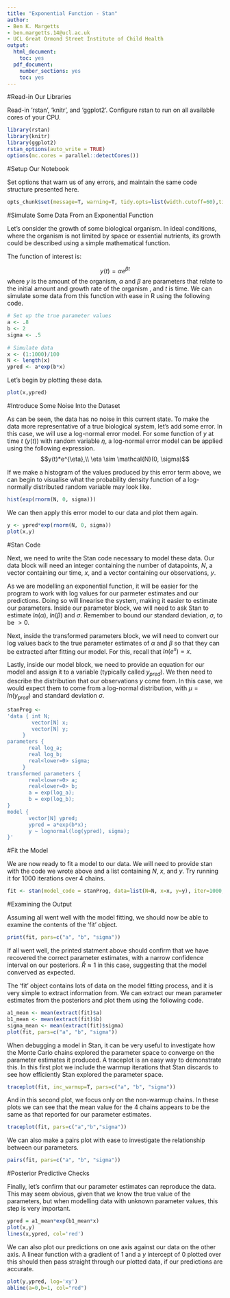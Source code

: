 ```yaml
---
title: "Exponential Function - Stan"
author:
- Ben K. Margetts
- ben.margetts.14@ucl.ac.uk
- UCL Great Ormond Street Institute of Child Health
output:
  html_document:
    toc: yes
  pdf_document:
    number_sections: yes
    toc: yes
---
```


#Read-in Our Libraries

Read-in 'rstan', 'knitr', and 'ggplot2'. Configure rstan to run on all available cores of your CPU.
```r
library(rstan)
library(knitr)
library(ggplot2)
rstan_options(auto_write = TRUE)
options(mc.cores = parallel::detectCores())
```


#Setup Our Notebook

Set options that warn us of any errors, and maintain the same code structure presented here.

```r
opts_chunk$set(message=T, warning=T, tidy.opts=list(width.cutoff=60),tidy=F)
```



#Simulate Some Data From an Exponential Function

Let's consider the growth of some biological organism. In ideal conditions, where the organism is not limited by space or essential nutrients, its growth could be described using a simple mathematical function.

The function of interest is:

$$y(t) = \alpha e^{\beta t} $$
where $y$ is the amount of the organism, $\alpha$ and $\beta$ are parameters that relate to the initial amount and growth rate of the organism , and $t$ is time. We can simulate some data from this function with ease in R using the following code.


```r
# Set up the true parameter values
a <- .8
b <- 2
sigma <- .5
     
# Simulate data
x <- (1:1000)/100
N <- length(x)
ypred <- a*exp(b*x)
```

Let's begin by plotting these data.  

```r
plot(x,ypred)
```

#Introduce Some Noise Into the Dataset

As can be seen, the data has no noise in this current state. To make the data more representative of a true biological system, let's add some error. In this case, we will use a log-normal error model. For some function of $y$ at time $t$ ($y(t)$) with random variable $\eta$, a log-normal error model can be applied using the following expression. $$y(t)*e^{\eta},\\
\eta \sim \mathcal{N}(0, \sigma)$$

If we make a histogram of the values produced by this error term above, we can begin to visualise what the probability density function of a log-normally distributed random variable may look like.

```r
hist(exp(rnorm(N, 0, sigma)))
```


We can then apply this error model to our data and plot them again.

```r
y <- ypred*exp(rnorm(N, 0, sigma))
plot(x,y)
```


#Stan Code

Next, we need to write the Stan code necessary to model these data. Our data block will need an integer containing the number of datapoints, $N$, a vector containing our time, $x$, and a vector containing our observations, $y$.

As we are modelling an exponential function, it will be easier for the program to work with log values for our parmeter estimates and our predictions. Doing so will linearise the system, making it easier to estimate our parameters. Inside our parameter block, we will need to ask Stan to estimate $ln(\alpha)$, $ln(\beta)$ and $\sigma$. Remember to bound our standard deviation, $\sigma$, to be $\gt 0$.

Next, inside the transformed parameters block, we will need to convert our log values back to the true parameter estimates of $\alpha$ and $\beta$ so that they can be extracted after fitting our model. For this, recall that $ln(e^{x}) = x$.

Lastly, inside our model block, we need to provide an equation for our model and assign it to a variable (typically called $y_{pred}$). We then need to describe the distribution that our observations $y$ come from. In this case, we would expect them to come from a log-normal distribution, with $\mu = ln(y_{pred})$ and standard deviation $\sigma$.

```r
stanProg <- 
'data { int N;
        vector[N] x;
        vector[N] y;
     }
parameters {
       real log_a;
       real log_b;
       real<lower=0> sigma;
     }
transformed parameters {
       real<lower=0> a;
       real<lower=0> b;
       a = exp(log_a);
       b = exp(log_b);
}
model {
       vector[N] ypred;
       ypred = a*exp(b*x);
       y ~ lognormal(log(ypred), sigma);
}'
```

#Fit the Model

We are now ready to fit a model to our data. We will need to provide stan with the code we wrote above and a list containing $N$, $x$, and $y$. Try running it for 1000 iterations over 4 chains. 

```r
fit <- stan(model_code = stanProg, data=list(N=N, x=x, y=y), iter=1000, chains=4)
```

#Examining the Output

Assuming all went well with the model fitting, we should now be able to examine the contents of the 'fit' object.

```r
print(fit, pars=c("a", "b", "sigma"))
```

If all went well, the printed statment above should confirm that we have recovered the correct parameter estimates, with a narrow confidence interval on our posteriors. $\hat{R} \approx 1$ in this case, suggesting that the model converved as expected.

The 'fit' object contains lots of data on the model fitting process, and it is very simple to extract information from. We can extract our mean parameter estimates from the posteriors and plot them using the following code.

```r
a1_mean <- mean(extract(fit)$a)
b1_mean <- mean(extract(fit)$b)
sigma_mean <- mean(extract(fit)$sigma)
plot(fit, pars=c("a", "b", "sigma"))
```

When debugging a model in Stan, it can be very useful to investigate how the Monte Carlo chains explored the parameter space to converge on the parameter estimates it produced. A traceplot is an easy way to demonstrate this. In this first plot we include the warmup iterations that Stan discards to see how efficiently Stan explored the parameter space.

```r
traceplot(fit, inc_warmup=T, pars=c("a", "b", "sigma"))
```

And in this second plot, we focus only on the non-warmup chains. In these plots we can see that the mean value for the 4 chains appears to be the same as that reported for our parameter estimates.

```r
traceplot(fit, pars=c("a","b","sigma"))
```

We can also make a pairs plot with ease to investigate the relationship between our parameters.

```r
pairs(fit, pars=c("a", "b", "sigma"))
```

#Posterior Predictive Checks

Finally, let's confirm that our parameter estimates can reproduce the data. This may seem obvious, given that we know the true value of the parameters, but when modelling data with unknown parameter values, this step is very important.

```r
ypred = a1_mean*exp(b1_mean*x)
plot(x,y)
lines(x,ypred, col='red')
```

We can also plot our predictions on one axis against our data on the other axis. A linear function with a gradient of 1 and a $y$ intercept of 0 plotted over this should then pass straight through our plotted data, if our predictions are accurate.

```r
plot(y,ypred, log='xy')
abline(a=0,b=1, col="red")
```

